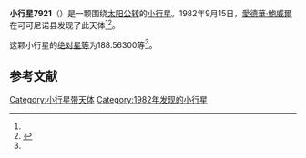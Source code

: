 {{Infobox planet
| bgcolour = #FFFFC0
| name = 7921 Huebner
| symbol = 
| image = 
| caption = 
| discovery = yes
| discovery_ref = 
| discoverer = [[愛德華·鮑威爾|愛德華·鮑威爾]]
| discovery_site = [[可可尼诺县|可可尼诺县]] 
| discovered = 1982年9月15日
| designations = yes
| mp_name = 
| named_after = 
| alt_names = 1982 RF/ 1993 OY1 / 1995 AY4
| mp_category = [[主带小行星|主带小行星]]
| orbit_ref = <ref name="a">[http://ssd.jpl.nasa.gov/sbdb.cgi?sstr=7921 7921 Huebner] {{Wayback|url=http://ssd.jpl.nasa.gov/sbdb.cgi?sstr=7921 |date=20201124025949 }}，小行星數據庫瀏覽器（JPL Small-Body Database Browser）－[[美国国家航空航天局|美国国家航空航天局]]喷气推进实验室</ref>
| epoch = 2456400.5 (2013年4月18日更新)
| aphelion = {{convert|2.9567643|AU|km|3|abbr=on|lk=out}}
| perihelion = {{convert|1.8596795|AU|km|3|abbr=on}}
| semimajor = {{convert|2.4082219|AU|km|3|abbr=on}}
| eccentricity = 0.227779
| period = 1365.033144 [[日|日]]<br />3.74[[儒略年|儒略年]]
| avg_speed = 
| inclination = 2.30346
| asc_node = 174.30711
| mean_anomaly = 
| arg_peri = 188.56300
| satellites = 
| physical_characteristics = yes
| dimensions = 
| mass = 
| density = 
| surface_grav = 
| escape_velocity = 
| sidereal_day = 
| axial_tilt = 
| pole_ecliptic_lat = 
| pole_ecliptic_lon = 
| albedo = 
| temperatures= 
| temp_name1 = 
| mean_temp_1 = 
| max_temp_1 = 
| temp_name2 = 
| max_temp_2 = 
| spectral_type = 
| abs_magnitude = 188.56300
}}

'''小行星7921'''（{{lang-en|7921 Huebner}}）是一颗围绕[[太阳|太阳]][[公转|公转]]的[[小行星|小行星]]。1982年9月15日，[[愛德華·鮑威爾|愛德華·鮑威爾]]在可可尼诺县发现了此天体<ref name="a" /><ref>{{cite news|title=小行星列表|url=http://cfa-www.harvard.edu/iau/lists/NumberedMPs.txt|accessdate=2013-07-08|newspaper=哈佛大学|archive-date=2008-05-17|archive-url=https://web.archive.org/web/20080517010638/http://cfa-www.harvard.edu/iau/lists/NumberedMPs.txt|dead-url=no}}</ref>。

这颗小行星的[[绝对星等|绝对星等]]为188.56300等<ref name="a" />。

==参考文献==
{{reflist}}
{{Minor Planet Number|[[小行星7920|小行星7920]]|[[小行星7922|小行星7922]]}}

{{小天体}}

[[Category:小行星带天体|Category:小行星带天体]]
[[Category:1982年发现的小行星|Category:1982年发现的小行星]]

{{asteroid-stub}}